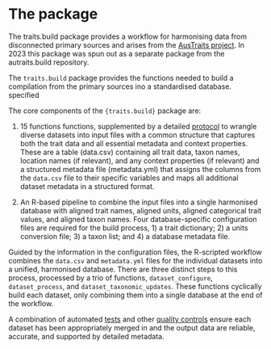 # The package

The traits.build package provides a workflow for harmonising data from disconnected primary sources and arises from the [AusTraits project](austraits.org). In 2023 this package was spun out as a separate package from the autraits.build repository.

The `traits.build` package provides the functions needed to build a compilation from the primary sources ino a standardised database. specified 

The core components of the `{traits.build}` package are:  

1.  15 functions functions, supplemented by a detailed [protocol](tutorial_datasets.html) to wrangle diverse datasets into input files with a common structure that captures both the trait data and all essential metadata and context properties. These are a table (data.csv) containing all trait data, taxon names, location names (if relevant), and any context properties (if relevant) and a structured metadata file (metadata.yml) that assigns the columns from the `data.csv` file to their specific variables and maps all additional dataset metadata in a structured format. 

2.  An R-based pipeline to combine the input files into a single harmonised database with aligned trait names, aligned units, aligned categorical trait values, and aligned taxon names. Four database-specific configuration files are required for the build process, 1) a trait dictionary; 2) a units conversion file; 3) a taxon list; and 4) a database metadata file. 

Guided by the information in the configuration files, the R-scripted workflow combines the `data.csv` and `metadata.yml` files for the individual datasets into a unified, harmonised database. There are three distinct steps to this process, processed by a trio of functions, `dataset_configure`, `dataset_process`, and `dataset_taxonomic_updates`. These functions cyclically build each dataset, only combining them into a single database at the end of the workflow.

A combination of automated [tests](adding_data_long#running_tests.html) and other [quality controls](adding_data_long#running_tests.html#quality_checks) ensure each dataset has been appropriately merged in and the output data are reliable, accurate, and supported by detailed metadata.  
